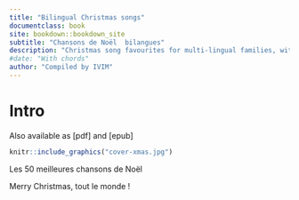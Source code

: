 ```yaml
--- 
title: "Bilingual Christmas songs"
documentclass: book
site: bookdown::bookdown_site
subtitle: "Chansons de Noël  bilangues"
description: "Christmas song favourites for multi-lingual families, with chords"
#date: "With chords"
author: "Compiled by IVIM"
---
```


# Intro {-}

Also available as [pdf] and [epub]

```r
knitr::include_graphics("cover-xmas.jpg")

```

Les 50 meilleures chansons de Noël 

Merry Christmas, tout le monde ! 
